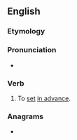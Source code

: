 {{also|preset}}
==English==

===Etymology===
{{prefix|pre|set|lang=en}}

===Pronunciation===
* {{IPA|/ˈpɹiːsɛt/|lang=en}}

===Verb===
{{en-verb|pre-sets|pre-setting|pre-set|pre-set}}

# To [[set]] [[in advance]].

===Anagrams===
* {{anagrams|en|Peters|pester|pestre|peters|serpet}}